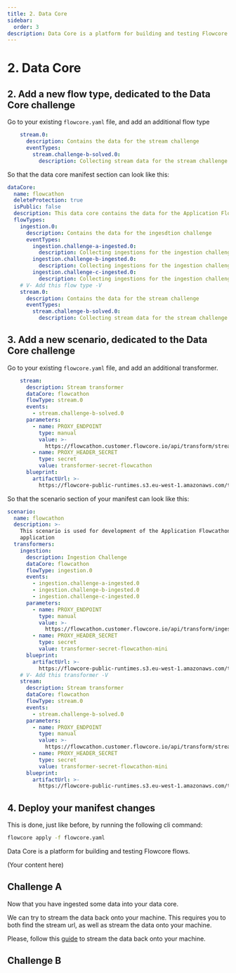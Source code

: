 ```yaml
---
title: 2. Data Core
sidebar:
  order: 3
description: Data Core is a platform for building and testing Flowcore flows.
---
```



<ProtectedContent>

# 2. Data Core

## 2. Add a new flow type, dedicated to the Data Core challenge
Go to your existing `flowcore.yaml` file, and add an additional flow type
```yaml
    stream.0:
      description: Contains the data for the stream challenge
      eventTypes:
        stream.challenge-b-solved.0:
          description: Collecting stream data for the stream challenge B
```

So that the data core manifest section can look like this:
```yaml
dataCore:
  name: flowcathon
  deleteProtection: true
  isPublic: false
  description: This data core contains the data for the Application Flowcathon application
  flowTypes:
    ingestion.0:
      description: Contains the data for the ingesdtion challenge
      eventTypes:
        ingestion.challenge-a-ingested.0:
          description: Collecting ingestions for the ingestion challenge A
        ingestion.challenge-b-ingested.0:
          description: Collecting ingestions for the ingestion challenge B
        ingestion.challenge-c-ingested.0:
          description: Collecting ingestions for the ingestion challenge C
    # V- Add this flow type -V
    stream.0:
      description: Contains the data for the stream challenge
      eventTypes:
        stream.challenge-b-solved.0:
          description: Collecting stream data for the stream challenge B
```

## 3. Add a new scenario, dedicated to the Data Core challenge
Go to your existing `flowcore.yaml` file, and add an additional transformer.
```yaml
    stream:
      description: Stream transformer
      dataCore: flowcathon
      flowType: stream.0
      events:
        - stream.challenge-b-solved.0
      parameters:
        - name: PROXY_ENDPOINT
          type: manual
          value: >-
            https://flowcathon.customer.flowcore.io/api/transform/stream.0
        - name: PROXY_HEADER_SECRET
          type: secret
          value: transformer-secret-flowcathon
      blueprint:
        artifactUrl: >-
          https://flowcore-public-runtimes.s3.eu-west-1.amazonaws.com/transformer-proxy-1.4.1.zip
```

So that the scenario section of your manifest can look like this:
```yaml
scenario:
  name: flowcathon
  description: >-
    This scenario is used for development of the Application Flowcathon
    application
  transformers:
    ingestion:
      description: Ingestion Challenge
      dataCore: flowcathon
      flowType: ingestion.0
      events:
        - ingestion.challenge-a-ingested.0
        - ingestion.challenge-b-ingested.0
        - ingestion.challenge-c-ingested.0
      parameters:
        - name: PROXY_ENDPOINT
          type: manual
          value: >-
            https://flowcathon.customer.flowcore.io/api/transform/ingestion.0
        - name: PROXY_HEADER_SECRET
          type: secret
          value: transformer-secret-flowcathon-mini
      blueprint:
        artifactUrl: >-
          https://flowcore-public-runtimes.s3.eu-west-1.amazonaws.com/transformer-proxy-1.4.1.zip
    # V- Add this transformer -V
    stream:
      description: Stream transformer
      dataCore: flowcathon
      flowType: stream.0
      events:
        - stream.challenge-b-solved.0
      parameters:
        - name: PROXY_ENDPOINT
          type: manual
          value: >-
            https://flowcathon.customer.flowcore.io/api/transform/stream.0
        - name: PROXY_HEADER_SECRET
          type: secret
          value: transformer-secret-flowcathon-mini
      blueprint:
        artifactUrl: >-
          https://flowcore-public-runtimes.s3.eu-west-1.amazonaws.com/transformer-proxy-1.4.1.zip
```

## 4. Deploy your manifest changes
This is done, just like before, by running the following cli command:

```sh
flowcore apply -f flowcore.yaml
```


Data Core is a platform for building and testing Flowcore flows.

(Your content here)

## Challenge A
Now that you have ingested some data into your data core.

We can try to stream the data back onto your machine. This requires you to both find the stream url, as well as stream the data onto your machine.

Please, follow this [guide](https://docs.flowcore.io/guides/flowcore-cli/stream-cli/) to stream the data back onto your machine.

## Challenge B



</ProtectedContent>